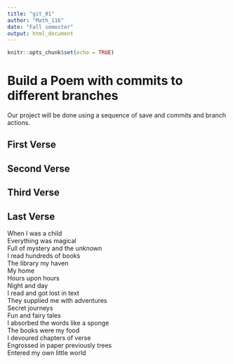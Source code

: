 ```yaml
---
title: "git_01"
author: "Math_116"
date: "Fall semester"
output: html_document
---
```


```r
knitr::opts_chunk$set(echo = TRUE)
```
# Build a Poem with commits to different branches
Our project will be done using a sequence of save and commits and branch actions.
<!-- Do not modify or change any text in "!--" bracketed areas such as this --- these are instructions to
you, if you change any of this the git program will notice it and compromise your git merging strategy !-->

## First Verse 
<!--Put the first five lines of a poem by Lewis Carrol in this section!-->

## Second Verse
<!--Put the first five lines of a poem by Robert Frost here!-->

## Third Verse
<!--Put the first two verses of The Walrus and the Carpenter here!-->

## Last Verse
<!--Put a short poem of your choice 8-20 lines,here!-->
When I was a child  
Everything was magical  
Full of mystery and the unknown  
I read hundreds of books  
The library my haven  
My home  
Hours upon hours  
Night and day  
I read and got lost in text  
They supplied me with adventures  
Secret journeys  
Fun and fairy tales  
I absorbed the words like a sponge  
The books were my food  
I devoured chapters of verse  
Engrossed in paper previously trees  
Entered my own little world  